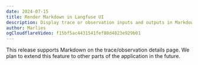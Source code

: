 ```yaml
---
date: 2024-07-15
title: Render Markdown in Langfuse UI
description: Display trace or observation inputs and outputs in Markdown format. Find the readability of Markdown elements such as headers, lists, blocks of code, tables, and links enhanced.
author: Marlies
ogCloudflareVideo: f15bf5ac4431541fef80d4823e929b01 
---
```



<ChangelogHeader />

This release supports Markdown on the trace/observation details page. We plan to extend this feature to other parts of the application in the future.

